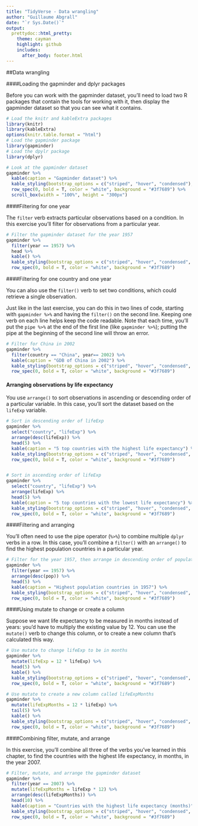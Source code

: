 ```yaml
---
title: "TidyVerse - Data wrangling"
author: "Guillaume Abgrall"
date: "`r Sys.Date()`"
output:
  prettydoc::html_pretty:
    theme: cayman
    highlight: github
    includes:
      after_body: footer.html
---
```


<style type="text/css">
p.caption {
  font-size: 8px;
}
</style>

##Data wrangling 

####Loading the gapminder and dplyr packages  

Before you can work with the gapminder dataset, you'll need to load two R packages that contain the tools for working with it, then display the gapminder dataset so that you can see what it contains.  

```r
# Load the knitr and kableExtra packages
library(knitr)
library(kableExtra)
options(knitr.table.format = "html")
# Load the gapminder package
library(gapminder)
# Load the dpylr package
library(dplyr)
```

```r
# Look at the gapminder dataset
gapminder %>%
  kable(caption = "Gapminder dataset") %>%
  kable_styling(bootstrap_options = c("striped", "hover", "condensed"), full_width = T, position = "left", , font_size = 11) %>%
  row_spec(0, bold = T, color = "white", background = "#3f7689") %>%
  scroll_box(width = "100%", height = "300px")
```


####Filtering for one year  

The `filter` verb extracts particular observations based on a condition. In this exercise you'll filter for observations from a particular year.  

```r
# Filter the gapminder dataset for the year 1957
gapminder %>%
  filter(year == 1957) %>% 
  head %>% 
  kable() %>%
  kable_styling(bootstrap_options = c("striped", "hover", "condensed", "responsive"), full_width = T, position = "left", , font_size = 11) %>%
  row_spec(0, bold = T, color = "white", background = "#3f7689")
```


####Filtering for one country and one year  

You can also use the `filter()` verb to set two conditions, which could retrieve a single observation.  

Just like in the last exercise, you can do this in two lines of code, starting with `gapminder %>%` and having the `filter()` on the second line. Keeping one verb on each line helps keep the code readable. Note that each time, you'll put the `pipe %>%` at the end of the first line (like `gapminder %>%`); putting the pipe at the beginning of the second line will throw an error.  

```r
# Filter for China in 2002
gapminder %>%
  filter(country == "China", year== 2002) %>% 
  kable(caption = "GDB of China in 2002") %>%
  kable_styling(bootstrap_options = c("striped", "hover", "condensed", "responsive"), full_width = T, position = "left", , font_size = 11) %>%
  row_spec(0, bold = T, color = "white", background = "#3f7689")
```


#### Arranging observations by life expectancy  

You use `arrange()` to sort observations in ascending or descending order of a particular variable. In this case, you'll sort the dataset based on the `lifeExp` variable.  

```r
# Sort in descending order of lifeExp
gapminder %>%
  select("country", "lifeExp") %>% 
  arrange(desc(lifeExp)) %>% 
  head(5) %>%
  kable(caption = "5 top countries with the highest life expectancy") %>%
  kable_styling(bootstrap_options = c("striped", "hover", "condensed", "responsive"), full_width = F, position = "left", , font_size = 11) %>%
  row_spec(0, bold = T, color = "white", background = "#3f7689")


# Sort in ascending order of lifeExp
gapminder %>%
  select("country", "lifeExp") %>% 
  arrange(lifeExp) %>% 
  head(5) %>%
  kable(caption = "5 top countries with the lowest life expectancy") %>%
  kable_styling(bootstrap_options = c("striped", "hover", "condensed", "responsive"), full_width = F, position = "left", , font_size = 11) %>%
  row_spec(0, bold = T, color = "white", background = "#3f7689")
```


####Filtering and arranging  

You'll often need to use the pipe operator (`%>%`) to combine multiple `dplyr` verbs in a row. In this case, you'll combine a `filter()` with an `arrange()` to find the highest population countries in a particular year.  

```r
# Filter for the year 1957, then arrange in descending order of population
gapminder %>%
  filter(year == 1957) %>%
  arrange(desc(pop)) %>%
  head(5) %>%
  kable(caption = "Highest population countries in 1957") %>%
  kable_styling(bootstrap_options = c("striped", "hover", "condensed", "responsive"), full_width = F, position = "left", font_size = 11) %>%
  row_spec(0, bold = T, color = "white", background = "#3f7689")
```


####Using mutate to change or create a column  

Suppose we want life expectancy to be measured in months instead of years: you'd have to multiply the existing value by 12. You can use the `mutate()` verb to change this column, or to create a new column that's calculated this way.  

```r
# Use mutate to change lifeExp to be in months
gapminder %>%
  mutate(lifeExp = 12 * lifeExp) %>%
  head(5) %>%
  kable() %>%
  kable_styling(bootstrap_options = c("striped", "hover", "condensed", "responsive"), full_width = T, position = "left", font_size = 11) %>%
  row_spec(0, bold = T, color = "white", background = "#3f7689")

# Use mutate to create a new column called lifeExpMonths
gapminder %>%
  mutate(lifeExpMonths = 12 * lifeExp) %>%
  tail(5) %>%
  kable() %>%
  kable_styling(bootstrap_options = c("striped", "hover", "condensed", "responsive"), full_width = T, position = "left", font_size = 11) %>%
  row_spec(0, bold = T, color = "white", background = "#3f7689")
```


####Combining filter, mutate, and arrange  

In this exercise, you'll combine all three of the verbs you've learned in this chapter, to find the countries with the highest life expectancy, in months, in the year 2007.  

```r
# Filter, mutate, and arrange the gapminder dataset
gapminder %>%
  filter(year == 2007) %>%
  mutate(lifeExpMonths = lifeExp * 12) %>%
  arrange(desc(lifeExpMonths)) %>%
  head(10) %>%
  kable(caption = "Countries with the highest life expectancy (months)") %>%
  kable_styling(bootstrap_options = c("striped", "hover", "condensed", "responsive"), full_width = T, position = "left", font_size = 11) %>%
  row_spec(0, bold = T, color = "white", background = "#3f7689")
```



